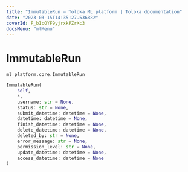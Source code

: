 ```yaml
---
title: "ImmutableRun — Toloka ML platform | Toloka documentation"
date: "2023-03-15T14:35:27.536882"
coverId: F_bIcOYF9yjrxkPZrXc3
docsMenu: "mlMenu"
---
```


# ImmutableRun

`ml_platform.core.ImmutableRun`

```python
ImmutableRun(
    self,
    *,
    username: str = None,
    status: str = None,
    submit_datetime: datetime = None,
    datetime: datetime = None,
    finish_datetime: datetime = None,
    delete_datetime: datetime = None,
    deleted_by: str = None,
    error_message: str = None,
    permission_level: str = None,
    update_datetime: datetime = None,
    access_datetime: datetime = None
)
```
